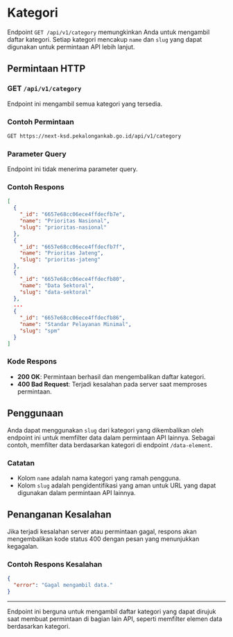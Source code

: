 # Kategori

Endpoint `GET /api/v1/category` memungkinkan Anda untuk mengambil daftar kategori. Setiap kategori mencakup `name` dan `slug` yang dapat digunakan untuk permintaan API lebih lanjut.

## Permintaan HTTP

### GET `/api/v1/category`

Endpoint ini mengambil semua kategori yang tersedia.

### Contoh Permintaan

```bash
GET https://next-ksd.pekalongankab.go.id/api/v1/category
```

### Parameter Query

Endpoint ini tidak menerima parameter query.

### Contoh Respons

```json
[
  {
    "_id": "6657e68cc06ece4ffdecfb7e",
    "name": "Prioritas Nasional",
    "slug": "prioritas-nasional"
  },
  {
    "_id": "6657e68cc06ece4ffdecfb7f",
    "name": "Prioritas Jateng",
    "slug": "prioritas-jateng"
  },
  {
    "_id": "6657e68cc06ece4ffdecfb80",
    "name": "Data Sektoral",
    "slug": "data-sektoral"
  },
  ...
  {
    "_id": "6657e68cc06ece4ffdecfb86",
    "name": "Standar Pelayanan Minimal",
    "slug": "spm"
  }
]
```

### Kode Respons

- **200 OK**: Permintaan berhasil dan mengembalikan daftar kategori.
- **400 Bad Request**: Terjadi kesalahan pada server saat memproses permintaan.

## Penggunaan

Anda dapat menggunakan `slug` dari kategori yang dikembalikan oleh endpoint ini untuk memfilter data dalam permintaan API lainnya. Sebagai contoh, memfilter data berdasarkan kategori di endpoint `/data-element`.

### Catatan

- Kolom `name` adalah nama kategori yang ramah pengguna.
- Kolom `slug` adalah pengidentifikasi yang aman untuk URL yang dapat digunakan dalam permintaan API lainnya.

## Penanganan Kesalahan

Jika terjadi kesalahan server atau permintaan gagal, respons akan mengembalikan kode status 400 dengan pesan yang menunjukkan kegagalan.

### Contoh Respons Kesalahan

```json
{
  "error": "Gagal mengambil data."
}
```

---

Endpoint ini berguna untuk mengambil daftar kategori yang dapat dirujuk saat membuat permintaan di bagian lain API, seperti memfilter elemen data berdasarkan kategori.